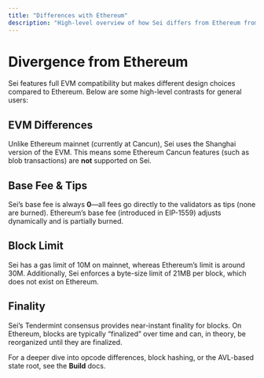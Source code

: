 ```yaml
---
title: "Differences with Ethereum"
description: "High-level overview of how Sei differs from Ethereum from a user perspective."
---
```


# Divergence from Ethereum

Sei features full EVM compatibility but makes different design choices compared to Ethereum. Below are some high-level contrasts for general users:

## EVM Differences

Unlike Ethereum mainnet (currently at Cancun), Sei uses the Shanghai version of the EVM. This means some Ethereum Cancun features (such as blob transactions) are **not** supported on Sei.

## Base Fee & Tips

Sei’s base fee is always **0**—all fees go directly to the validators as tips (none are burned). Ethereum’s base fee (introduced in EIP-1559) adjusts dynamically and is partially burned.

## Block Limit

Sei has a gas limit of 10M on mainnet, whereas Ethereum’s limit is around 30M. Additionally, Sei enforces a byte-size limit of 21MB per block, which does not exist on Ethereum.

## Finality

Sei’s Tendermint consensus provides near-instant finality for blocks. On Ethereum, blocks are typically “finalized” over time and can, in theory, be reorganized until they are finalized.

For a deeper dive into opcode differences, block hashing, or the AVL-based state root, see the **Build** docs.
